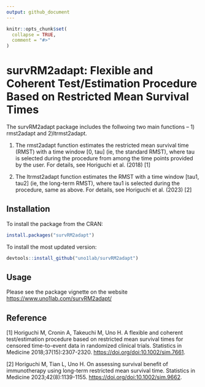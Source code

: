 ```yaml
---
output: github_document
---
```


```r
knitr::opts_chunk$set(
  collapse = TRUE,
  comment = "#>"
)
```

# survRM2adapt: Flexible and Coherent Test/Estimation Procedure Based on Restricted Mean Survival Times
The survRM2adapt package includes the follwoing two main functions -- 1) rmst2adapt and 2)ltrmst2adapt. 

1) The rmst2adapt function estimates the restricted mean survival time (RMST) with a time window [0, tau] (ie, the standard RMST), where tau is selected during the procedure from among the time points provided by the user. For details, see Horiguchi et al. (2018) [1]

2) The ltrmst2adapt function estimates the RMST with a time window [tau1, tau2] (ie, the long-term RMST), where tau1 is selected during the procedure, same as above. For details, see Horiguchi et al. (2023) [2]



## Installation

To install the package from the CRAN:

``` r
install.packages("survRM2adapt")
```

To install the most updated version:

``` r
devtools::install_github("uno1lab/survRM2adapt")
```


## Usage
Please see the package vignette on the website <https://www.uno1lab.com/survRM2adapt/>



## Reference
[1] Horiguchi M, Cronin A, Takeuchi M, Uno H. A flexible and coherent test/estimation procedure based on restricted mean survival times for censored time-to-event data in randomized clinical trials. Statistics in Medicine 2018;37(15):2307-2320. <https://doi.org/doi:10.1002/sim.7661>.

[2] Horiguchi M, Tian L, Uno H. On assessing survival benefit of immunotherapy using long-term restricted mean survival time. Statistics in Medicine 2023;42(8):1139-1155. <https://doi.org/doi:10.1002/sim.9662>.
